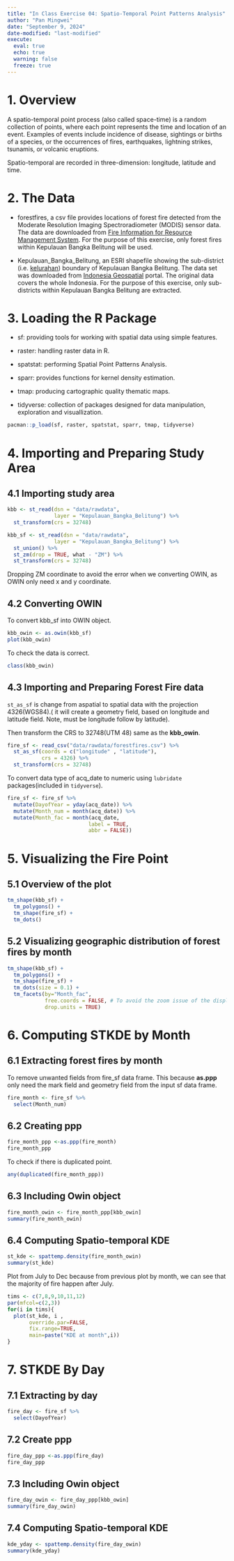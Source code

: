 ```yaml
---
title: "In Class Exercise 04: Spatio-Temporal Point Patterns Analysis"
author: "Pan Mingwei"
date: "September 9, 2024"
date-modified: "last-modified"
execute: 
  eval: true
  echo: true
  warning: false
  freeze: true
---
```


# 1. Overview

A spatio-temporal point process (also called space-time) is a random collection of points, where each point represents the time and location of an event. Examples of events include incidence of disease, sightings or births of a species, or the occurrences of fires, earthquakes, lightning strikes, tsunamis, or volcanic eruptions.

::: callout-note
Spatio-temporal are recorded in three-dimension: longitude, latitude and time.
:::

# 2. The Data

-   forestfires, a csv file provides locations of forest fire detected from the Moderate Resolution Imaging Spectroradiometer (MODIS) sensor data. The data are downloaded from [Fire Information for Resource Management System](https://firms.modaps.eosdis.nasa.gov/download/). For the purpose of this exercise, only forest fires within Kepulauan Bangka Belitung will be used.

-   Kepulauan_Bangka_Belitung, an ESRI shapefile showing the sub-district (i.e. [kelurahan](https://en.wikipedia.org/wiki/Villages_of_Indonesia)) boundary of Kepulauan Bangka Belitung. The data set was downloaded from [Indonesia Geospatial](https://www.indonesia-geospasial.com/2023/05/download-shapefile-batas-administrasi.html) portal. The original data covers the whole Indonesia. For the purpose of this exercise, only sub-districts within Kepulauan Bangka Belitung are extracted.

# 3. Loading the R Package

-   sf: providing tools for working with spatial data using simple features.

-   raster: handling raster data in R.

-   spatstat: performing Spatial Point Patterns Analysis.

-   sparr: provides functions for kernel density estimation.

-   tmap: producing cartographic quality thematic maps.

-   tidyverse: collection of packages designed for data manipulation, exploration and visuallization.

```r
pacman::p_load(sf, raster, spatstat, sparr, tmap, tidyverse)
```

# 4. Importing and Preparing Study Area

## 4.1 Importing study area

```r
kbb <- st_read(dsn = "data/rawdata", 
               layer = "Kepulauan_Bangka_Belitung") %>%
  st_transform(crs = 32748)
```

```r
kbb_sf <- st_read(dsn = "data/rawdata", 
               layer = "Kepulauan_Bangka_Belitung") %>%
  st_union() %>%
  st_zm(drop = TRUE, what - "ZM") %>%
  st_transform(crs = 32748)
```

::: callout-note
Dropping ZM coordinate to avoid the error when we converting OWIN, as OWIN only need x and y coordinate.
:::

## 4.2 Converting OWIN

To convert kbb_sf into OWIN object.

```r
kbb_owin <- as.owin(kbb_sf)
plot(kbb_owin)
```

To check the data is correct.

```r
class(kbb_owin)
```

## 4.3 Importing and Preparing Forest Fire data

`st_as_sf` is change from aspatial to spatial data with the projection 4326(WGS84).( it will create a geometry field, based on longitude and latitude field. Note, must be longitude follow by latitude).

Then transform the CRS to 32748(UTM 48) same as the **kbb_owin**.

```r
fire_sf <- read_csv("data/rawdata/forestfires.csv") %>%
  st_as_sf(coords = c("longitude" , "latitude"),
           crs = 4326) %>%
  st_transform(crs = 32748)

```

To convert data type of acq_date to numeric using `lubridate` packages(included in `tidyverse`).

```r
fire_sf <- fire_sf %>%
  mutate(DayofYear = yday(acq_date)) %>%
  mutate(Month_num = month(acq_date)) %>%
  mutate(Month_fac = month(acq_date,
                          label = TRUE,
                          abbr = FALSE))
```

# 5. Visualizing the Fire Point

## 5.1 Overview of the plot

```r
tm_shape(kbb_sf) +
  tm_polygons() +
  tm_shape(fire_sf) +
  tm_dots()
```

## 5.2 Visualizing geographic distribution of forest fires by month

```r
tm_shape(kbb_sf) +
  tm_polygons() +
  tm_shape(fire_sf) +
  tm_dots(size = 0.1) +
  tm_facets(by="Month_fac",
            free.coords = FALSE, # To avoid the zoom issue of the display map
            drop.units = TRUE)
```

# 6. Computing STKDE by Month

## 6.1 Extracting forest fires by month

To remove unwanted fields from fire_sf data frame. This because **as.ppp** only need the mark field and geometry field from the input sf data frame.

```r
fire_month <- fire_sf %>%
  select(Month_num)
```

## 6.2 Creating ppp

```r
fire_month_ppp <-as.ppp(fire_month)
fire_month_ppp
```

To check if there is duplicated point.

```r
any(duplicated(fire_month_ppp))
```

## 6.3 Including Owin object

```r
fire_month_owin <- fire_month_ppp[kbb_owin]
summary(fire_month_owin)
```

## 6.4 Computing Spatio-temporal KDE

```r
st_kde <- spattemp.density(fire_month_owin)
summary(st_kde)
```

Plot from July to Dec because from previous plot by month, we can see that the majority of fire happen after July.

```r
tims <- c(7,8,9,10,11,12)
par(mfcol=c(2,3))
for(i in tims){
  plot(st_kde, i ,
       override.par=FALSE,
       fix.range=TRUE,
       main=paste("KDE at month",i))
}

```

# 7. STKDE By Day

## 7.1 Extracting by day

```r
fire_day <- fire_sf %>%
  select(DayofYear)
```

## 7.2 Create ppp

```r
fire_day_ppp <-as.ppp(fire_day)
fire_day_ppp
```

## 7.3 Including Owin object

```r
fire_day_owin <- fire_day_ppp[kbb_owin]
summary(fire_day_owin)
```

## 7.4 Computing Spatio-temporal KDE

```r
kde_yday <- spattemp.density(fire_day_owin)
summary(kde_yday)
```
